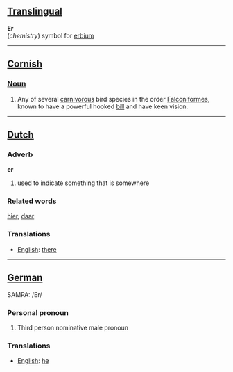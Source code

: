==[[Translingual]]==

'''Er'''<br>(''chemistry'') symbol for [[erbium]]

----

==[[Cornish]]==

=== [[Noun]] ===
#Any of several [[carnivorous]] bird species in the order [[Falconiformes]], known to have a powerful hooked [[bill]] and have keen vision.

----

==[[Dutch]]==

=== Adverb ===

'''er'''

# used to indicate something that is somewhere

=== Related words ===

[[hier]], [[daar]]

=== Translations ===
*[[English]]: [[there]]
----

==[[German]]==
SAMPA: /Er/
===Personal pronoun===
#Third person nominative male pronoun

===Translations===
*[[English]]: [[he]]